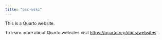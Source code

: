 ```yaml
---
title: "psc-wiki"
---
```


This is a Quarto website.

To learn more about Quarto websites visit <https://quarto.org/docs/websites>.
